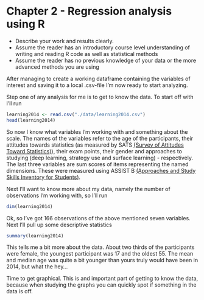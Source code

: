 # Chapter 2 - Regression analysis using R

- Describe your work and results clearly. 
- Assume the reader has an introductory course level understanding of writing and reading R code as well as statistical methods
- Assume the reader has no previous knowledge of your data or the more advanced methods you are using  

After managing to create a working dataframe containing the variables of interest and saving it to a local .csv-file I'm now ready to start analyzing.

Step one of any analysis for me is to get to know the data. To start off with I'll run
```r
learning2014 <- read.csv("./data/learning2014.csv")
head(learning2014)
```
So now I know what variables I'm working with and something about the scale. The names of the variables refer to the age of the participants, their attitudes towards statistics (as measured by SATS [(Survey of Attitudes Toward Statistics)](http://www.evaluationandstatistics.com/)), their exam points, their gender and approaches to studying (deep learning, strategy use and surface learning) - respectively. The last three variables are sum scores of items representing the named dimensions. These were measured using ASSIST B [(Approaches and Study Skills Inventory for Students)](http://www.etl.tla.ed.ac.uk/questionnaires/ASSIST.pdf).

Next I'll want to know more about my data, namely the number of observations I'm working with, so I'll run
```r
dim(learning2014)
```
Ok, so I've got 166 observations of the above mentioned seven variables. Next I'll pull up some descriptive statistics
```r
summary(learning2014)
```
This tells me a bit more about the data. About two thirds of the participants were female, the youngest participant was 17 and the oldest 55. The mean and median age was quite a bit younger than yours truly would have been in 2014, but what the hey...

Time to get graphical. This is and important part of getting to know the data, because when studying the graphs you can quickly spot if something in the data is off.